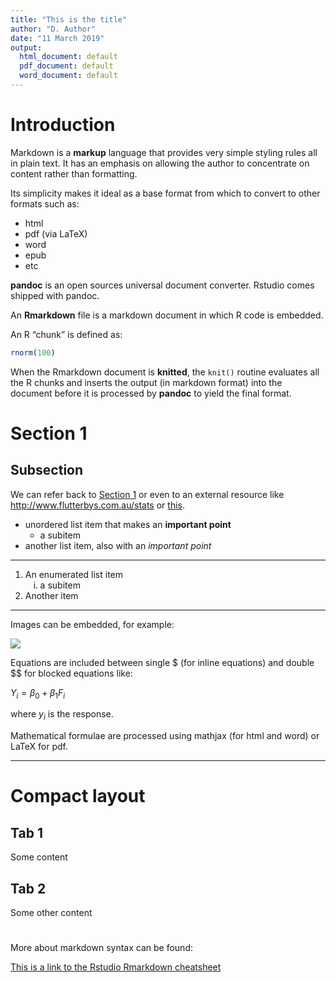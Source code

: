 ```yaml
---
title: "This is the title"
author: "D. Author"
date: "11 March 2019"
output:
  html_document: default
  pdf_document: default
  word_document: default
---
```


# Introduction

Markdown is a __markup__ language that provides very simple styling rules all in 
plain text.  It has an emphasis on allowing the author to concentrate on content
rather than formatting.

Its simplicity makes it ideal as a base format from which to convert to other formats such
as:

- html
- pdf (via LaTeX)
- word
- epub
- etc

**pandoc** is an open sources universal document converter. Rstudio comes shipped
with pandoc.


An **Rmarkdown** file is a markdown document in which R code is embedded.

An R "chunk" is defined as:

```r
rnorm(100)
```

When the Rmarkdown document is **knitted**, the `knit()` routine evaluates all the R chunks
and inserts the output (in markdown format) into the document before it is processed by __pandoc__
to yield the final format.


# Section 1 {#Section1}

## Subsection

We can refer back to [Section 1](#Section1) or even to
an external resource like <http://www.flutterbys.com.au/stats> or [this](http://www.flutterbys.com.au/stats).

- unordered list item that makes an **important point**
   - a subitem
- another list item, also with an *important point*

***
1. An enumerated list item
   i) a subitem
2. Another item 

***

Images can be embedded, for example:

![](resources/rmarkdown-2.0-1.png)


Equations are included between single \$ (for inline equations) and double \$\$ for blocked equations like:

$Y_i = \beta_0 + \beta_1 F_i$

where $y_i$ is the response.

Mathematical formulae are processed using mathjax (for html and word) or LaTeX for pdf.

***

# Compact layout {.tabset .tabset-fade}

## Tab 1
Some content

## Tab 2
Some other content

#

More about markdown syntax can be found:

[This is a link to the Rstudio Rmarkdown cheatsheet](resources/rmarkdown-2.0.pdf)

